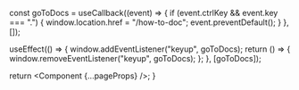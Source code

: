 
  const goToDocs = useCallback((event) => {
    if (event.ctrlKey && event.key === ".") {
      window.location.href = "/how-to-doc";
      event.preventDefault();
    }
  }, []);

useEffect(() => { window.addEventListener("keyup", goToDocs); return () => {
window.removeEventListener("keyup", goToDocs); }; }, [goToDocs]);

return <Component {...pageProps} />; }
